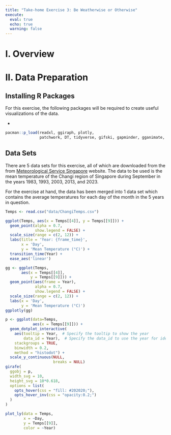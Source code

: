 ```yaml
---
title: "Take-home Exercise 3: Be Weatherwise or Otherwise"
execute:
  eval: true
  echo: true
  warning: false
---
```


# I. Overview

# II. Data Preparation

## Installing R Packages

For this exercise, the following packages will be required to create useful visualizations of the data.

-   

```r
pacman::p_load(readxl, ggiraph, plotly, 
               patchwork, DT, tidyverse, gifski, gapminder, gganimate, ggplot2) 
```

## Data Sets

There are 5 data sets for this exercise, all of which are downloaded from the from [Meteorological Service Singapore](http://www.weather.gov.sg/home/) website. The data to be used is the mean temperature of the Changi region of Singapore during September in the years 1983, 1993, 2003, 2013, and 2023.

For the exercise at hand, the data has been merged into 1 data set which contains the average temperatures for each day of the month in the 5 years in question.

```r
Temps <- read.csv("data/ChangiTemps.csv")
```

```r
ggplot(Temps, aes(x = Temps[[4]], y = Temps[[9]])) +
  geom_point(alpha = 0.7,
             show.legend = FALSE) +
  scale_size(range = c(2, 12)) +
  labs(title = 'Year: {frame_time}', 
       x = 'Day', 
       y = 'Mean Temperature (°C)') +
  transition_time(Year) + 
  ease_aes('linear')

```

```r
gg <- ggplot(Temps, 
       aes(x = Temps[[4]], 
           y = Temps[[9]])) +
  geom_point(aes(frame = Year),
             alpha = 0.7, 
             show.legend = FALSE) +
  scale_size(range = c(2, 12)) +
  labs(x = 'Day', 
       y = 'Mean Temperature (°C)')
ggplotly(gg)
```

```r
p <- ggplot(data=Temps,
            aes(x = Temps[[9]])) +
  geom_dotplot_interactive(
    aes(tooltip = Year,  # Specify the tooltip to show the year
        data_id = Year),  # Specify the data_id to use the year for identification
    stackgroups = TRUE,
    binwidth = 0.2,
    method = "histodot") +
  scale_y_continuous(NULL,
                     breaks = NULL)
girafe(
  ggobj = p,
  width_svg = 10,
  height_svg = 10*0.618,
  options = list(
    opts_hover(css = "fill: #202020;"),
    opts_hover_inv(css = "opacity:0.2;")
  )
)

```

```r
plot_ly(data = Temps, 
        x = ~Day, 
        y = Temps[[9]], 
        color = ~Year)
```